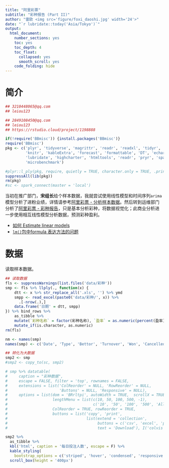 ```yaml
---
title: "阿里彩票"
subtitle: "彩种报告 (Part II)"
author: "雷欧 <img src='figure/foxi_daoshi.jpg' width='24'>"
date: "`r lubridate::today('Asia/Tokyo')`"
output:
  html_document: 
    number_sections: yes
    toc: yes
    toc_depth: 4
    toc_float:
      collapsed: yes
      smooth_scroll: yes
    code_folding: hide
---
```


# 简介

```r
## 3210448065@qq.com
## leiou123

## 2849108450@qq.com
## leiou123
## https://rstudio.cloud/project/1198888

if(!require('BBmisc')) {install.packages('BBmisc')}
require('BBmisc')
pkg <- c('plyr', 'tidyverse', 'magrittr', 'readr', 'readxl', 'tidyr', 'MASS', 
         'knitr', 'kableExtra', 'forecast', 'formattable', 'DT', 'echarts4r', 
         'lubridate', 'highcharter', 'htmltools', 'readr', 'pryr', 'sparklyr', 
         'microbenchmark')

#plyr::l_ply(pkg, require, quietly = TRUE, character.only = TRUE, .print = FALSE)
suppressAll(lib(pkg))
rm(pkg)
#sc <- spark_connect(master = 'local')
```

当初在推广部门，**宋组长**给个样本数据，我就尝试使用线性模型和时间序列`arima`模型分析了进粉业绩，详情请参考[阿里彩票 - 分析样本数据](https://rpubs.com/englianhu/ali)。然后转到运维部门分析了[阿里彩票 - 彩种报告](https://rpubs.com/englianhu/ali_bet_type)，只是基本分析彩种，将数据视觉化；此商业分析进一步使用相互线性模型分析数据，预测彩种盈利。

- [如何 Estimate linear models](https://d.cosx.org/d/419820-estimate-linear-models)
- [`lm()`包中formula 表达方法的问题](https://d.cosx.org/d/157623-157623)

# 数据

读取样本数据。

```r
## 读取数据
fls <- suppressWarnings(list.files('data/彩种'))
smp <- fls %>% llply(., function(x) {
    dtt <- x %>% str_replace_all('.xls', '') %>% ymd
    smpp <- read_excel(paste0('data/彩种/', x)) %>% 
      .[-nrow(.),]
    data.frame('日期' = dtt, smpp)
}) %>% bind_rows %>% 
    as_tibble %>% 
    mutate(`彩种名称` = factor(彩种名称), `盈率` = as.numeric(percent(盈率))) %>% 
    mutate_if(is.character, as.numeric)
rm(fls)

nm <- names(smp)
names(smp) <- c('Date', 'Type', 'Bettor', 'Turnover', 'Won', 'Cancelled', 'Rebates', 'Profit', 'Profit_rate')

## 转化为大数据
smp2 <- smp
#smp2 <- copy_to(sc, smp2)

# smp %>% datatable(
#     caption = "彩种数据", 
#     escape = FALSE, filter = 'top', rownames = FALSE, 
#     extensions = list('ColReorder' = NULL, 'RowReorder' = NULL, 
#                       'Buttons' = NULL, 'Responsive' = NULL), 
#     options = list(dom = 'BRrltpi', autoWidth = TRUE,  scrollX = TRUE, 
#                    lengthMenu = list(c(10, 50, 100, 500, -1), 
#                                      c('10', '50', '100', '500', 'All')), 
#                    ColReorder = TRUE, rowReorder = TRUE, 
#                    buttons = list('copy', 'print', 
#                                   list(extend = 'collection', 
#                                        buttons = c('csv', 'excel', 'pdf'), 
#                                        text = 'Download'), I('colvis'))))

smp2 %>% 
  as_tibble %>% 
  kbl('html', caption = '每日投注人数', escape = F) %>% 
  kable_styling(
    bootstrap_options = c('striped', 'hover', 'condensed', 'responsive')) %>% 
  scroll_box(height = '400px')
```
